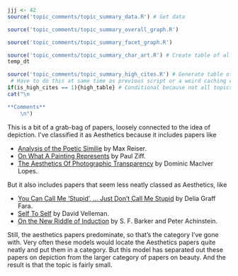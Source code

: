 ```r
jjj <- 42
source('topic_comments/topic_summary_data.R') # Get data
```

```r
source('topic_comments/topic_summary_overall_graph.R')
```

```r
source('topic_comments/topic_summary_facet_graph.R')
```

```r
source('topic_comments/topic_summary_char_art.R') # Create table of all articles in topic
temp_dt
```

```r
source('topic_comments/topic_summary_high_cites.R') # Generate table of highly cited articles. 
 # Have to do this at same time as previous script or a weird caching error occurs.
if(is_high_cites == 1){high_table} # Conditional because not all topics have high cites
cat("\n

**Comments**
	\n")
```

This is a bit of a grab-bag of papers, loosely connected to the idea of depiction. I've classified it as Aesthetics because it includes papers like

- [Analysis of the Poetic Similie](https://philpapers.org/rec/RIEAOT) by Max Reiser.
- [On What A Painting Represents](https://philpapers.org/rec/ZIFOWA) by Paul Ziff.
- [The Aesthetics Of Photographic Transparency](https://philpapers.org/rec/LOPTAO) by Dominic MacIver Lopes.

But it also includes papers that seem less neatly classed as Aesthetics, like

- [You Can Call Me 'Stupid', ... Just Don't Call Me Stupid](https://philpapers.org/rec/FARYCC) by Delia Graff Fara.
- [Self To Self](https://philpapers.org/rec/VELSTS) by David Velleman.
- [On the New Riddle of Induction](https://philpapers.org/rec/BAROTN-2) by S. F. Barker and Peter Achinstein.

Still, the aesthetics papers predominate, so that's the category I've gone with. Very often these models would locate the Aesthetics papers quite neatly and put them in a category. But this model has separated out these papers on depiction from the larger category of papers on beauty. And the result is that the topic is fairly small.